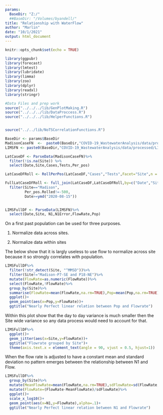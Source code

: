 ```yaml
---
params:
  BaseDir: "Z:/"
  ##BaseDir: "/Volumes/byandell/"
title: "Relationship with WaterFlow"
author: "Marlin"
date: "10/1/2021"
output: html_document
---
```


```r
knitr::opts_chunk$set(echo = TRUE)
```

```r
library(ggpubr)
library(forecast)
library(lmtest)
library(lubridate)
library(limma)
library(zoo)
library(dplyr)
library(readxl)
library(stringr)

#Data Files and prep work
source("../../../lib/GenPlotMaking.R")
source("../../../lib/DataProccess.R")
source("../../../lib/HelperFunctions.R")


source("../../lib/NoTSCorrelationFunctions.R")
```

```r
BaseDir <- params$BaseDir
MadisonCaseFN  <-  paste0(BaseDir,"COVID-19_WastewaterAnalysis/data/processed/MMSD_Cases_processed.csv")
LIMSFN <- paste0(BaseDir,"COVID-19_WastewaterAnalysis/data/processed/LIMSWasteData_2021-06-30_17-40.csv")

LatCaseDF <- ParseData(MadisonCaseFN)%>% 
  filter(!is.na(Site)) %>%
  select(Date,Site,Cases,Tests,Per_pos)

LatCaseDFRoll <- RollPerPos(LatCaseDF,"Cases","Tests",Facet="Site",n = 14)

FullLatCaseDFRoll <- full_join(LatCaseDF,LatCaseDFRoll,by=c("Date","Site"),suffix=c("",".Rolled"))%>%
  filter(Site=="Madison",
         Per_pos.Rolled!=-500,
         Date>=ymd("2020-08-15"))
  

LIMSFullDF <- ParseData(LIMSFN)%>%
  select(Date,Site, N1,N1Error,FlowRate,Pop)
```

On a first past population can be used for three purposes.

1) Normalize data across sites.

2) Normalize data within sites

The below show that it is largly useless to use flow to normalize across site because it so strongly correlates with population.

```r
LIMSFullDF%>%
  filter(!str_detect(Site, "^MMSD"))%>%
  filter(Site!="Madison-P7-SE and P18-NE")%>%
  mutate(FlowRate=as.numeric(FlowRate))%>%
  select(FlowRate,!FlowRate)%>%
  group_by(Site)%>%
  summarise(FlowRate=mean(FlowRate,na.rm=TRUE),Pop=mean(Pop,na.rm=TRUE))%>%
  ggplot()+
  geom_point(aes(x=Pop,y=FlowRate))+
  ggtitle("Nearly Perfect linear relation between Pop and Flowrate")
```


Within this plot show that the day to day variance is much smaller then the Site wide variance so any data process would need to account for that.

```r
LIMSFullDF%>%
  ggplot()+
  geom_jitter(aes(x=Site,y=FlowRate))+
  ggtitle("Flowrate grouped by Site")+
  theme(axis.text.x = element_text(angle = 90, vjust = 0.5, hjust=1))
```

When the flow rate is adjusted to have a constant mean and standard deviation no pattern emerges between the relationship between N1 and Flow. 

```r

LIMSFullDF%>%
  group_by(Site)%>%
  mutate(MeanFlowRate=mean(FlowRate,na.rm=TRUE),sdFlowRate=sd(FlowRate,na.rm=TRUE))%>%
  mutate(FlowRate=(FlowRate-MeanFlowRate)/sdFlowRate)%>%
  ggplot()+
  scale_x_log10()+
  geom_point(aes(x=N1,y=FlowRate),alpha=.1)+
  ggtitle("Nearly Perfect linear relation between N1 and Flowrate")
```